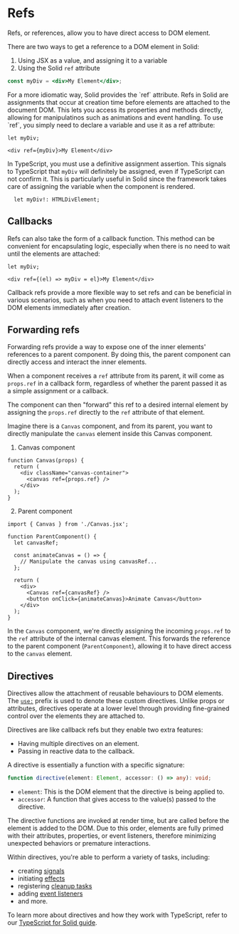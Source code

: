 
# Refs

Refs, or references, allow you to have direct access to DOM element. 

There are two ways to get a reference to a DOM element in Solid:
1. Using JSX as a value, and assigning it to a variable
2. Using the Solid `ref` attribute

```jsx
const myDiv = <div>My Element</div>;
```

<Aside>
For a more idiomatic way, Solid provides the `ref` attribute.
Refs in Solid are assignments that occur at creation time before elements are attached to the document DOM.
This lets you access its properties and methods directly, allowing for manipulatinos such as animations and event handling.
To use `ref`, you simply need to declare a variable and use it as a ref attribute:

```tsx
let myDiv;

<div ref={myDiv}>My Element</div>

```

In TypeScript, you must use a definitive assignment assertion. 
This signals to TypeScript that `myDiv` will definitely be assigned, even if TypeScript can not confirm it.
This is particularly useful in Solid since the framework takes care of assigning the variable when the component is rendered.

```tsx
  let myDiv!: HTMLDivElement;
```
</Aside>

## Callbacks

Refs can also take the form of a callback function.
This method can be convenient for encapsulating logic, especially when there is no need to wait until the elements are attached:

```tsx
let myDiv;

<div ref={(el) => myDiv = el}>My Element</div>
```

Callback refs provide a more flexible way to set refs and can be beneficial in various scenarios, such as when you need to attach event listeners to the DOM elements immediately after creation.

## Forwarding refs

Forwarding refs provide a way to expose one of the inner elements' references to a parent component.
By doing this, the parent component can directly access and interact the inner elements.

When a component receives a `ref` attribute from its parent, it will come as `props.ref` in a callback form, regardless of whether the parent passed it as a simple assignment or a callback.

The component can then "forward" this ref to a desired internal element by assigning the `props.ref` directly to the `ref` attribute of that element.

Imagine there is a `Canvas` component, and from its parent, you want to directly manipulate the `canvas` element inside this Canvas component.

1. Canvas component

```tsx
function Canvas(props) {
  return (
    <div className="canvas-container">
      <canvas ref={props.ref} />
    </div>
  );
}
```

2. Parent component
```tsx
import { Canvas } from './Canvas.jsx';

function ParentComponent() {
  let canvasRef;

  const animateCanvas = () => {
    // Manipulate the canvas using canvasRef...
  };

  return (
    <div>
      <Canvas ref={canvasRef} />
      <button onClick={animateCanvas}>Animate Canvas</button>
    </div>
  );
}
```

In the `Canvas` component, we're directly assigning the incoming `props.ref` to the `ref` attribute of the internal canvas element. 
This forwards the reference to the parent component (`ParentComponent`), allowing it to have direct access to the `canvas` element.

## Directives

Directives allow the attachment of reusable behaviours to DOM elements.
The [`use:`](/reference/use) prefix is used to denote these custom directives.
Unlike props or attributes, directives operate at a lower level through providing fine-grained control over the elements they are attached to.

Directives are like callback refs but they enable two extra features:
* Having multiple directives on an element.
* Passing in reactive data to the callback.

A directive is essentially a function with a specific signature:

```typescript
function directive(element: Element, accessor: () => any): void;
```

* `element`: This is the DOM element that the directive is being applied to.
* `accessor`: A function that gives access to the value(s) passed to the directive.

The directive functions are invoked at render time, but are called before the element is added to the DOM.
Due to this order, elements are fully primed with their attributes, properties, or event listeners, therefore minimizing unexpected behaviors or premature interactions.

Within directives, you're able to perform a variety of tasks, including:
* creating [signals](/essentials/signals)
* initiating [effects](/essentials/managing-side-effects)
* registering [cleanup tasks](/essentials/managing-side-effects#clean-up)
* adding [event listeners](#event-listeners)
* and more.

To learn more about directives and how they work with TypeScript, refer to our [TypeScript for Solid guide](/guides/typescript).